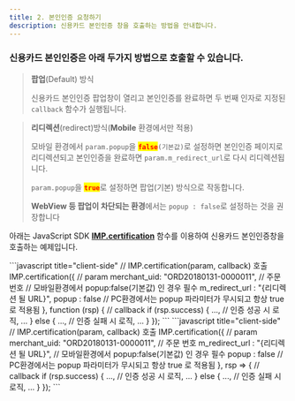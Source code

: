 ```yaml
---
title: 2. 본인인증 요청하기
description: 신용카드 본인인증 창을 호출하는 방법을 안내합니다.
---
```



### 신용카드 본인인증은 아래 두가지 방법으로 호출할 수 있습니다.

> **팝업**(Default) 방식
>
> 신용카드 본인인증 팝업창이 열리고 본인인증를 완료하면 두 번째 인자로 지정된 `callback` 함수가 실행됩니다.

> **리디렉션**(redirect)방식(**Mobile** 환경에서만 적용)
>
> 모바일 환경에서 `param.popup`을 <mark style="color:red;">**`false`**</mark>`(기본값)`로 설정하면 본인인증 페이지로 리디렉션되고 본인인증을 완료하면 `param.m_redirect_url`로 다시 리디렉션됩니다.
>
> `param.popup`을 <mark style="color:red;">**`true`**</mark>로 설정하면 팝업(기본) 방식으로 작동합니다.
>
> **WebView 등 팝업이 차단되는 환경**에서는 `popup : false`로 설정하는 것을 권장합니다

아래는 JavaScript SDK [**IMP.certification**](../../sdk/javascript-sdk/cft) 함수를 이용하여 신용카드
본인인증창을 호출하는 예제입니다.

<Tabs>
<Tab title="JavaScript">
```javascript title="client-side"
// IMP.certification(param, callback) 호출
  IMP.certification({ // param
    merchant_uid: "ORD20180131-0000011", // 주문 번호
    // 모바일환경에서 popup:false(기본값) 인 경우 필수
    m_redirect_url : "{리디렉션 될 URL}", 
    popup : false // PC환경에서는 popup 파라미터가 무시되고 항상 true 로 적용됨
  }, function (rsp) { // callback
    if (rsp.success) {
      ...,
      // 인증 성공 시 로직,
      ...
    } else {
      ...,
      // 인증 실패 시 로직,
      ...
    }
  });
```

</Tab>

<Tab title="ES Next">
```javascript title="client-side"
// IMP.certification(param, callback) 호출
  IMP.certification({ // param
    merchant_uid: "ORD20180131-0000011", // 주문 번호
    m_redirect_url : "{리디렉션 될 URL}", // 모바일환경에서 popup:false(기본값) 인 경우 필수
    popup : false // PC환경에서는 popup 파라미터가 무시되고 항상 true 로 적용됨
  }, rsp => { // callback
    if (rsp.success) {
      ...,
      // 인증 성공 시 로직,
      ...
    } else {
      ...,
      // 인증 실패 시 로직,
      ...
    }
  });
```

</Tab>
</Tabs>
